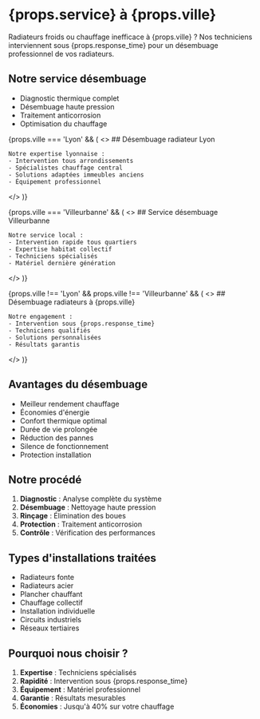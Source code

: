 
# {props.service} à {props.ville}

Radiateurs froids ou chauffage inefficace à {props.ville} ? Nos techniciens interviennent sous {props.response_time} pour un désembuage professionnel de vos radiateurs.

## Notre service désembuage

- Diagnostic thermique complet
- Désembuage haute pression
- Traitement anticorrosion
- Optimisation du chauffage

{props.ville === 'Lyon' && (
  <>
    ## Désembuage radiateur Lyon

    Notre expertise lyonnaise :
    - Intervention tous arrondissements
    - Spécialistes chauffage central
    - Solutions adaptées immeubles anciens
    - Équipement professionnel
  </>
)}

{props.ville === 'Villeurbanne' && (
  <>
    ## Service désembuage Villeurbanne

    Notre service local :
    - Intervention rapide tous quartiers
    - Expertise habitat collectif
    - Techniciens spécialisés
    - Matériel dernière génération
  </>
)}

{props.ville !== 'Lyon' && props.ville !== 'Villeurbanne' && (
  <>
    ## Désembuage radiateurs à {props.ville}

    Notre engagement :
    - Intervention sous {props.response_time}
    - Techniciens qualifiés
    - Solutions personnalisées
    - Résultats garantis
  </>
)}

## Avantages du désembuage

- Meilleur rendement chauffage
- Économies d'énergie
- Confort thermique optimal
- Durée de vie prolongée
- Réduction des pannes
- Silence de fonctionnement
- Protection installation

## Notre procédé

1. **Diagnostic** : Analyse complète du système
2. **Désembuage** : Nettoyage haute pression
3. **Rinçage** : Élimination des boues
4. **Protection** : Traitement anticorrosion
5. **Contrôle** : Vérification des performances

## Types d'installations traitées

- Radiateurs fonte
- Radiateurs acier
- Plancher chauffant
- Chauffage collectif
- Installation individuelle
- Circuits industriels
- Réseaux tertiaires

## Pourquoi nous choisir ?

1. **Expertise** : Techniciens spécialisés
2. **Rapidité** : Intervention sous {props.response_time}
3. **Équipement** : Matériel professionnel
4. **Garantie** : Résultats mesurables
5. **Économies** : Jusqu'à 40% sur votre chauffage
